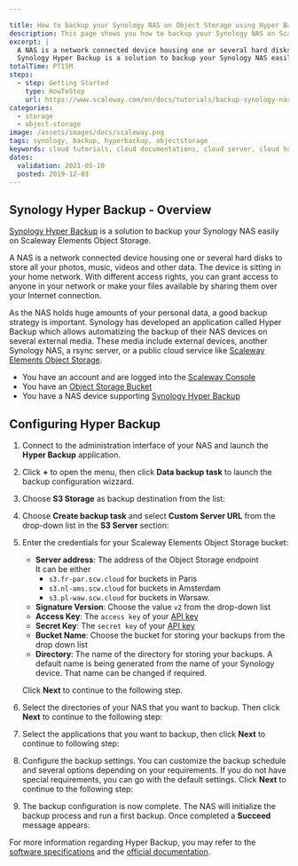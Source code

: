 ```yaml
---

title: How to backup your Synology NAS on Object Storage using Hyper Backup
description: This page shows you how to backup your Synology NAS on Scaleway Elements Object Storage using Hyper Backup
excerpt: |
  A NAS is a network connected device housing one or several hard disks to store all your photos, music, videos and other data.
  Synology Hyper Backup is a solution to backup your Synology NAS easily on Scaleway Elements Object Storage.
totalTime: PT15M
steps:
  - step: Getting Started
    type: HowToStep
    url: https://www.scaleway.com/en/docs/tutorials/backup-synology-nas-s3-hyper-backup/#Configuring-Hyper-Backup
categories:
  - storage
  - object-storage
image: /assets/images/docs/scaleway.png
tags: synology, backup, hyperbackup, objectstorage
keywords: cloud tutorials, cloud documentations, cloud server, cloud hosting, ubuntu server, debian server, linux server, IAAS, baremetal, scalability, kubernetes, k8s, kube, kapsule, kubernetes kapsule, logs, logging, grafana, loki, helm
dates:
  validation: 2021-05-10
  posted: 2019-12-03
---
```


## Synology Hyper Backup - Overview

[Synology Hyper Backup](https://www.synology.com/en-us/dsm/feature/hyper_backup) is a solution to backup your Synology NAS easily on Scaleway Elements Object Storage.

A NAS is a network connected device housing one or several hard disks to store all your photos, music, videos and other data. The device is sitting in your home network. With different access rights, you can grant access to anyone in your network or make your files available by sharing them over your Internet connection.

As the NAS holds huge amounts of your personal data, a good backup strategy is important. Synology has developed an application called Hyper Backup which allows automatizing the backup of their NAS devices on several external media. These media include external devices, another Synology NAS, a rsync server, or a public cloud service like [Scaleway Elements Object Storage](https://www.scaleway.com/en/object-storage/).

<Message type="requirement">

- You have an account and are logged into the [Scaleway Console](https://console.scaleway.com)
- You have an [Object Storage Bucket](https://www.scaleway.com/en/object-storage/)
- You have a NAS device supporting [Synology Hyper Backup](https://www.synology.com/en-us/dsm/feature/hyper_backup)

</Message>

## Configuring Hyper Backup

1. Connect to the administration interface of your NAS and launch the **Hyper Backup** application.

2. Click **+** to open the menu, then click **Data backup task** to launch the backup configuration wizzard.
<Lightbox src="scaleway-synology_01.png" alt="" />

3. Choose **S3 Storage** as backup destination from the list:
<Lightbox src="scaleway-synology_02.png" alt="" />

4. Choose **Create backup task** and select **Custom Server URL** from the drop-down list in the **S3 Server** section:
<Lightbox src="scaleway-synology_03.png" alt="" />

5. Enter the credentials for your Scaleway Elements Object Storage bucket:
    <Lightbox src="scaleway-synology_04.png" alt="" />

    - **Server address**: The address of the Object Storage endpoint<br />
      It can be either 
        - `s3.fr-par.scw.cloud` for buckets in Paris
        - `s3.nl-ams.scw.cloud` for buckets in Amsterdam 
        - `s3.pl-waw.scw.cloud` for buckets in Warsaw.
    - **Signature Version**: Choose the value `v2` from the drop-down list
    - **Access Key**: The `access key` of your [API key](/console/my-project/how-to/generate-api-key/)
    - **Secret Key**: The `secret key` of your [API key](/console/my-project/how-to/generate-api-key/)
    - **Bucket Name**: Choose the bucket for storing your backups from the drop down list
    - **Directory**: The name of the directory for storing your backups. A default name is being generated from the name of your Synology device. That name can be changed if required.

    Click **Next** to continue to the following step.

6. Select the directories of your NAS that you want to backup. Then click **Next** to continue to the following step:
<Lightbox src="scaleway-synology_05.png" alt="" />

7. Select the applications that you want to backup, then click **Next** to continue to following step:
<Lightbox src="scaleway-synology_06.png" alt="" />

8. Configure the backup settings. You can customize the backup schedule and several options depending on your requirements. If you do not have special requirements, you can go with the default settings. Click **Next** to continue to the following step:
<Lightbox src="scaleway-synology_07.png" alt="" />

9. The backup configuration is now complete. The NAS will initialize the backup process and run a first backup. Once completed a **Succeed** message appears:
<Lightbox src="scaleway-synology_08.png" alt="" />

For more information regarding Hyper Backup, you may refer to the [software specifications](https://www.synology.com/en-us/dsm/software_spec/hyper_backup) and the [official documentation](https://www.synology.com/en-us/knowledgebase/DSM/tutorial/Backup/How_to_back_up_your_data_to_cloud_services_with_Hyper_Backup).
